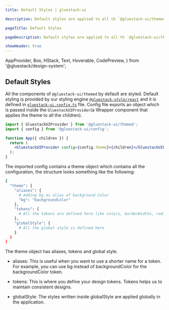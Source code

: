 ```yaml
---
title: Default Styles | gluestack-ui

description: Default styles are applied to all th `@gluestack-ui/themed` components. In this guide we will learn how are default styles applied.

pageTitle: Default Styles

pageDescription: Default styles are applied to all th `@gluestack-ui/themed` components. In this guide we will learn how are default styles applied.

showHeader: true
---
```



  AppProvider,
  Box,
  HStack,
  Text,
  Hoverable,
  CodePreview,
} from '@gluestack/design-system';

<Meta title="Customize and Style/Default Styles" />

## Default Styles

All the components of `@gluestack-ui/themed` by default are styled. Default styling is provided by our styling engine [`@gluestack-style/react`](https://style.gluestack.io/docs/overview/introduction) and it is defined in [`gluestack-ui.config.ts`](https://github.com/gluestack/gluestack-ui/blob/main/example/storybook/src/gluestack-ui.config.ts) file. Config file exports an object which is passed inside the `GluestackUIProvider`(a Wrapper component that applies the theme to all the children).

```jsx
import { GluestackUIProvider } from '@gluestack-ui/themed';
import { config } from '@gluestack-ui/config';

function App({ children }) {
  return (
    <GluestackUIProvider config={config.theme}>{children}</GluestackUIProvider>
  );
}
```

The imported config contains a theme object which contains all the configuration, the structure looks something like the following:

```bash
{
  "theme": {
    "aliases": {
      # Adding bg as alias of background Color
      "bg": "backgroundColor"
    },
    "tokens": {
      # All the tokens are defined here like colors, borderWidths, radii, breakpoints, mediaQueries ....
    },
    "globalStyle": {
      # All the global style is defined here
    }
  }
}
```

The theme object has aliases, tokens and global style.

- aliases: This is useful when you want to use a shorter name for a token. For example, you can use bg instead of backgroundColor for the backgroundColor token.

- tokens: This is where you define your design tokens. Tokens helps us to maintain consistent designs.

- globalStyle: The styles written inside globalStyle are applied globally in the application.
